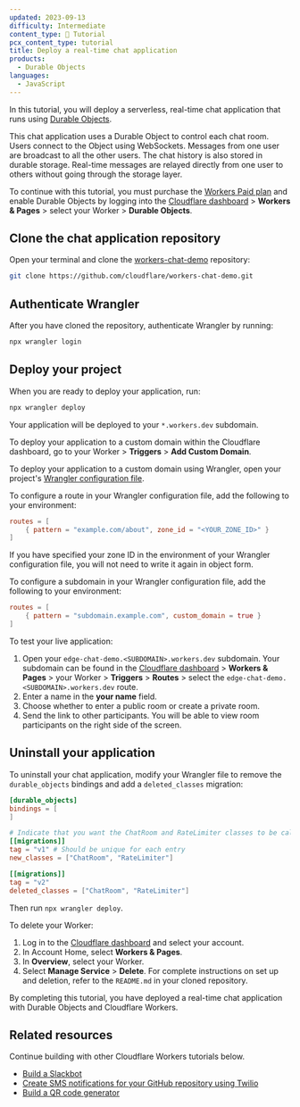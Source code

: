 ```yaml
---
updated: 2023-09-13
difficulty: Intermediate
content_type: 📝 Tutorial
pcx_content_type: tutorial
title: Deploy a real-time chat application
products:
  - Durable Objects
languages:
  - JavaScript
---
```



In this tutorial, you will deploy a serverless, real-time chat application that runs using [Durable Objects](/durable-objects/).

This chat application uses a Durable Object to control each chat room. Users connect to the Object using WebSockets. Messages from one user are broadcast to all the other users. The chat history is also stored in durable storage. Real-time messages are relayed directly from one user to others without going through the storage layer.

To continue with this tutorial, you must purchase the [Workers Paid plan](/workers/platform/pricing/#workers) and enable Durable Objects by logging into the [Cloudflare dashboard](https://dash.cloudflare.com) > **Workers & Pages** > select your Worker > **Durable Objects**.

<Render file="tutorials-before-you-start" />

## Clone the chat application repository

Open your terminal and clone the [workers-chat-demo](https://github.com/cloudflare/workers-chat-demo) repository:

```sh
git clone https://github.com/cloudflare/workers-chat-demo.git
```

## Authenticate Wrangler

After you have cloned the repository, authenticate Wrangler by running:

```sh
npx wrangler login
```

## Deploy your project

When you are ready to deploy your application, run:

```sh
npx wrangler deploy
```

Your application will be deployed to your `*.workers.dev` subdomain.

To deploy your application to a custom domain within the Cloudflare dashboard, go to your Worker > **Triggers** > **Add Custom Domain**.

To deploy your application to a custom domain using Wrangler, open your project's [Wrangler configuration file](/workers/wrangler/configuration/).

To configure a route in your Wrangler configuration file, add the following to your environment:

<WranglerConfig>

```toml
routes = [
    { pattern = "example.com/about", zone_id = "<YOUR_ZONE_ID>" }
]
```

</WranglerConfig>

If you have specified your zone ID in the environment of your Wrangler configuration file, you will not need to write it again in object form.

To configure a subdomain in your Wrangler configuration file, add the following to your environment:

<WranglerConfig>

```toml
routes = [
	{ pattern = "subdomain.example.com", custom_domain = true }
]
```

</WranglerConfig>

To test your live application:

1. Open your `edge-chat-demo.<SUBDOMAIN>.workers.dev` subdomain. Your subdomain can be found in the [Cloudflare dashboard](https://dash.cloudflare.com) > **Workers & Pages** > your Worker > **Triggers** > **Routes** > select the `edge-chat-demo.<SUBDOMAIN>.workers.dev` route.
2. Enter a name in the **your name** field.
3. Choose whether to enter a public room or create a private room.
4. Send the link to other participants. You will be able to view room participants on the right side of the screen.

## Uninstall your application

To uninstall your chat application, modify your Wrangler file to remove the `durable_objects` bindings and add a `deleted_classes` migration:



<WranglerConfig>

```toml
[durable_objects]
bindings = [
]

# Indicate that you want the ChatRoom and RateLimiter classes to be callable as Durable Objects.
[[migrations]]
tag = "v1" # Should be unique for each entry
new_classes = ["ChatRoom", "RateLimiter"]

[[migrations]]
tag = "v2"
deleted_classes = ["ChatRoom", "RateLimiter"]
```

</WranglerConfig>

Then run `npx wrangler deploy`.

To delete your Worker:

1. Log in to the [Cloudflare dashboard](https://dash.cloudflare.com) and select your account.
2. In Account Home, select **Workers & Pages**.
3. In **Overview**, select your Worker.
4. Select **Manage Service** > **Delete**. For complete instructions on set up and deletion, refer to the `README.md` in your cloned repository.

By completing this tutorial, you have deployed a real-time chat application with Durable Objects and Cloudflare Workers.

## Related resources

Continue building with other Cloudflare Workers tutorials below.

- [Build a Slackbot](/workers/tutorials/build-a-slackbot/)
- [Create SMS notifications for your GitHub repository using Twilio](/workers/tutorials/github-sms-notifications-using-twilio/)
- [Build a QR code generator](/workers/tutorials/build-a-qr-code-generator/)

